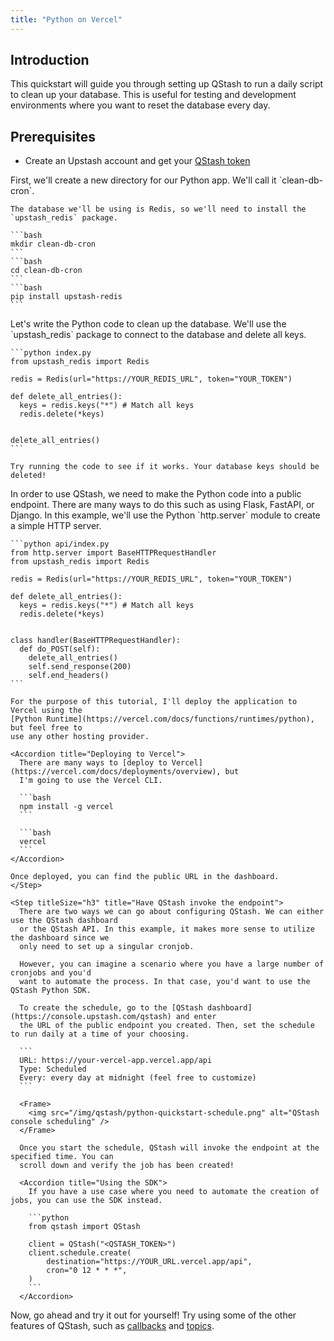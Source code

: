 ---
title: "Python on Vercel"
---

## Introduction

This quickstart will guide you through setting up QStash to run a daily script
to clean up your database. This is useful for testing and development environments 
where you want to reset the database every day.

## Prerequisites

- Create an Upstash account and get your [QStash token](https://console.upstash.com/qstash)

<Steps>
  <Step titleSize="h3"  title="Create Python app">
    First, we'll create a new directory for our Python app. We'll call it `clean-db-cron`.
    
    The database we'll be using is Redis, so we'll need to install the `upstash_redis` package.

    ```bash
    mkdir clean-db-cron
    ```
    ```bash
    cd clean-db-cron
    ```
    ```bash
    pip install upstash-redis
    ```
  </Step>

  <Step titleSize="h3"  title="Cleanup logic">
    Let's write the Python code to clean up the database. We'll use the `upstash_redis` 
    package to connect to the database and delete all keys.


    ```python index.py
    from upstash_redis import Redis

    redis = Redis(url="https://YOUR_REDIS_URL", token="YOUR_TOKEN")

    def delete_all_entries():
      keys = redis.keys("*") # Match all keys
      redis.delete(*keys)


    delete_all_entries()
    ```

    Try running the code to see if it works. Your database keys should be deleted!
  </Step>

  <Step titleSize="h3"  title="Make the Python code into a public endpoint">
    In order to use QStash, we need to make the Python code into a public endpoint. There
    are many ways to do this such as using Flask, FastAPI, or Django. In this example, we'll
    use the Python `http.server` module to create a simple HTTP server.
  
    ```python api/index.py
    from http.server import BaseHTTPRequestHandler
    from upstash_redis import Redis

    redis = Redis(url="https://YOUR_REDIS_URL", token="YOUR_TOKEN")

    def delete_all_entries():
      keys = redis.keys("*") # Match all keys
      redis.delete(*keys)


    class handler(BaseHTTPRequestHandler):
      def do_POST(self):
        delete_all_entries()
        self.send_response(200)
        self.end_headers()
    ```

    For the purpose of this tutorial, I'll deploy the application to Vercel using the 
    [Python Runtime](https://vercel.com/docs/functions/runtimes/python), but feel free to 
    use any other hosting provider.

    <Accordion title="Deploying to Vercel">
      There are many ways to [deploy to Vercel](https://vercel.com/docs/deployments/overview), but
      I'm going to use the Vercel CLI.

      ```bash
      npm install -g vercel
      ```

      ```bash
      vercel
      ```
    </Accordion>

    Once deployed, you can find the public URL in the dashboard. 
    </Step> 

    <Step titleSize="h3" title="Have QStash invoke the endpoint">
      There are two ways we can go about configuring QStash. We can either use the QStash dashboard
      or the QStash API. In this example, it makes more sense to utilize the dashboard since we 
      only need to set up a singular cronjob.

      However, you can imagine a scenario where you have a large number of cronjobs and you'd
      want to automate the process. In that case, you'd want to use the QStash Python SDK.

      To create the schedule, go to the [QStash dashboard](https://console.upstash.com/qstash) and enter 
      the URL of the public endpoint you created. Then, set the schedule to run daily at a time of your choosing.

      ```
      URL: https://your-vercel-app.vercel.app/api
      Type: Scheduled
      Every: every day at midnight (feel free to customize)
      ```

      <Frame>
        <img src="/img/qstash/python-quickstart-schedule.png" alt="QStash console scheduling" />
      </Frame>

      Once you start the schedule, QStash will invoke the endpoint at the specified time. You can 
      scroll down and verify the job has been created!

      <Accordion title="Using the SDK">
        If you have a use case where you need to automate the creation of jobs, you can use the SDK instead.

        ```python
        from qstash import QStash

        client = QStash("<QSTASH_TOKEN>")
        client.schedule.create(
            destination="https://YOUR_URL.vercel.app/api",
            cron="0 12 * * *",
        )
        ```
      </Accordion>
  </Step>
</Steps>

Now, go ahead and try it out for yourself! Try using some of the other features of QStash, such as
[callbacks](/qstash/features/callbacks) and [topics](/qstash/features/topics).